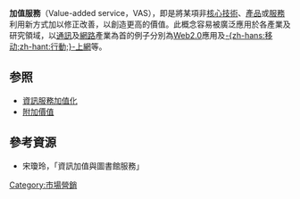 {{NoteTA
|T=zh-hans:增值服务; zh-hant:加值服務;
|1=zh-hans:增值; zh-hant:加值;
|2=zh-hans:信息; zh-hant:資訊;
}}
{{Expand|time=2010-10-14}}
'''加值服務'''（Value-added service，VAS），即是將某項非[[核心|核心]][[技術|技術]]、[[產品|產品]]或[[服務|服務]]利用新方式加以修正改善，以創造更高的價值。此概念容易被廣泛應用於各產業及研究領域，以[[通訊|通訊]]及[[網路|網路]]產業為首的例子分別為[[Web2.0|Web2.0]]應用及[[移动通信|-{zh-hans:移动;zh-hant:行動;}-上網]]等。

==参照==
* [[資訊服務加值化|資訊服務加值化]]
* [[附加價值|附加價值]]

==參考資源==
* 宋瓊玲，「資訊加值與圖書館服務」

{{Econ-stub}}

[[Category:市場營銷|Category:市場營銷]]